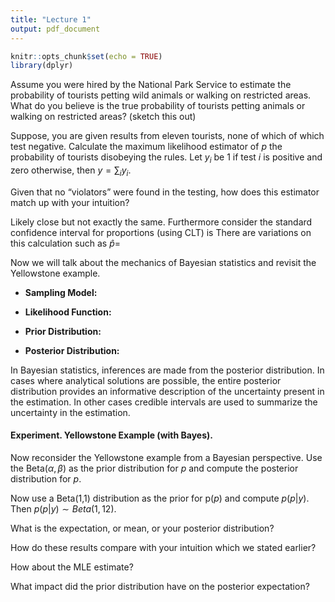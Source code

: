 ```yaml
---
title: "Lecture 1"
output: pdf_document
---
```


```r
knitr::opts_chunk$set(echo = TRUE)
library(dplyr)
```


\subsection*{Yellowstone Experiment}
Assume you were hired by the National Park Service to estimate the probability of tourists petting wild animals or walking on restricted areas. What do you believe is the true probability of tourists petting animals or walking on restricted areas? (sketch this out)
\vfill

\vfill
\vfill
\noindent Suppose, you are given results from eleven tourists, none of which of which test negative. Calculate the maximum likelihood estimator of $p$ the probability of tourists disobeying the rules.
\vfill
Let $y_i$ be 1 if test $i$ is positive and zero otherwise, then $y = \sum_i y_i$.
\vfill
\vfill
\vfill

\noindent Given that no "violators" were found in the testing, how does this estimator match up with your intuition?

\vfill

\newpage

Likely close but not exactly the same. Furthermore consider the standard confidence interval for proportions (using CLT) is 
\vfill
There are variations on this calculation such as $\hat{p} =$

\vfill
\noindent
Now we will talk about the mechanics of Bayesian statistics and revisit the Yellowstone example.

- **Sampling Model:** 
\vfill

- **Likelihood Function:** 
\vfill
- **Prior Distribution:** 
\vfill
- **Posterior Distribution:** 
\vfill
\newpage

In Bayesian statistics, inferences are made from the posterior distribution. In cases where analytical solutions are possible, the entire posterior distribution provides an informative description of the uncertainty present in the estimation. In other cases credible intervals are used to summarize the uncertainty in the estimation.  
\vfill

#### Experiment. Yellowstone Example  (with Bayes).
Now reconsider the Yellowstone example from a Bayesian perspective. Use the Beta($\alpha,\beta$) as the prior distribution for $p$ and compute the posterior distribution for $p$.
\vfill

\vfill
\vfill
\vfill
\newpage
Now use a Beta(1,1) distribution as the prior for p($p$) and compute $p(p|y)$. Then $p(p|y) \sim Beta (1,12).$

\vfill
\noindent What is the expectation, or mean, or your posterior distribution? 
\vfill

\vfill
\noindent How do these results compare with your intuition which we stated earlier?

\noindent How about the MLE estimate?

\noindent What impact did the prior distribution have on the posterior expectation?

\newpage

\subsection*{Classical, or frequentist, statistical paradigm:}
\begin{itemize}
	\item Estimate 
	\vfill
	\item Uncertainty 
	\vfill
	\item Inference
	\vfill
\end{itemize}

\subsection*{Bayesian statistical paradigm}
\begin{itemize}
	\item Given 
	\vfill
	\item Uncertainty 
	\vfill
	\item For inference
	\vfill
\end{itemize}
